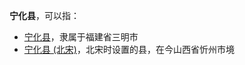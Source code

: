 '''宁化县'''，可以指：
*[[宁化县|宁化县]]，隶属于福建省三明市
*[[宁化县_(北宋)|宁化县 (北宋)]]，北宋时设置的县，在今山西省忻州市境

{{Disambig|Cat=三字中国县名消歧义}}